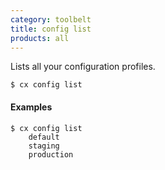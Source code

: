 ```yaml
---
category: toolbelt
title: config list
products: all
---
```


Lists all your configuration profiles.

```shell
$ cx config list
```

#### Examples

```shell
$ cx config list
    default
    staging
    production
```